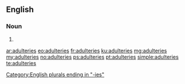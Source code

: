==English==

===Noun===
{{head|en|noun plural form}}

# {{plural of|adultery|lang=en}}

[[Category:English plurals ending in "-ies"]]

[[ar:adulteries]]
[[eo:adulteries]]
[[fr:adulteries]]
[[ku:adulteries]]
[[mg:adulteries]]
[[my:adulteries]]
[[no:adulteries]]
[[ps:adulteries]]
[[pt:adulteries]]
[[simple:adulteries]]
[[te:adulteries]]